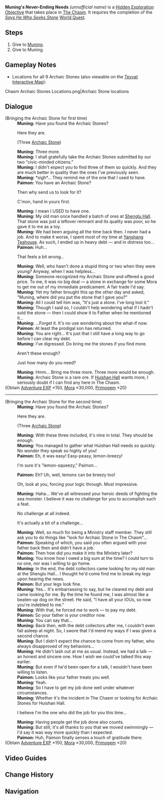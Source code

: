 {{Hidden Exploration Objectives Infobox
|image      = NPC Muning.png
|type       = Quest-Like
|region     = Liyue
|area       = The Chasm
|loc        = [[The Chasm]], [[Liyue]]
|req        = [[Says He Who Seeks Stone]]
|characters = Muning; Paimon; Traveler
|rewards    = {{Card|Adventure EXP|300}}{{Card|Mora|60,000}}{{Card|Primogem|40}}
}}
'''Muning's Never-Ending Needs''' ''(unnofficial name)'' is a [[Hidden Exploration Objective]] that takes place in [[The Chasm]]. It requires the completion of the ''[[Says He Who Seeks Stone]]'' [[World Quest]].

==Steps==
# Give {{Item|Archaic Stone|x=3|25|link=Archaic Stone (Says He Who Seeks Stone)}} to [[Muning]].
# Give {{Item|Archaic Stone|x=3|25|link=Archaic Stone (Says He Who Seeks Stone)}} to Muning.

==Gameplay Notes==
* Locations for all 9 Archaic Stones (also viewable on the [https://webstatic-sea.hoyolab.com/ys/app/interactive-map/index.html#/map/2?shown_types=184 Teyvat Interactive Map]):
<gallery>
Chasm Archaic Stones Locations.png|Archaic Stone locations
</gallery>

==Dialogue==
{{Dialogue start}}
;(Bringing the Archaic Stone for first time)
:'''Muning:''' Have you found the Archaic Stones?
:{{DIcon}} Here they are.
:;(Three [[Archaic Stone (Says He Who Seeks Stone)|Archaic Stone]])
:'''Muning:''' Three more.
:'''Muning:''' I shall gratefully take the Archaic Stones submitted by our two "civic-minded citizens."
:'''Muning:''' I didn't expect you to find three of them so quickly. And they are much better in quality than the ones I've previously seen.
:'''Muning:''' *sigh*... They remind me of the one that I used to have.
:'''Paimon:''' You have an Archaic Stone?
:{{DIcon}} Then why send us to look for it?
:{{DIcon}} C'mon, hand in yours first.
:'''Muning:''' I mean I USED to have one.
:'''Muning:''' My old man once handled a batch of ores at [[Shenglu Hall]]. That stone was just a leftover remnant and its quality was poor, so he gave it to me as a toy.
:'''Muning:''' We had been arguing all the time back then. I never had a job. And to make it worse, I spent most of my time at [[Yanshang Teahouse]]. As such, I ended up in heavy debt &mdash; and in distress too...
:'''Paimon:''' Huh...
:{{DIcon}} That feels a bit wrong...
:'''Muning:''' Well, who hasn't done a stupid thing or two when they were young? Anyway, when I was helpless...
:'''Muning:''' Someone recognized my Archaic Stone and offered a good price. To me, it was no big deal &mdash; a stone in exchange for some Mora to get me out of my immediate predicament. A fair trade I'd say.
:'''Muning:''' Yet my father brought this up the other day and asked, "Muning, where did you put the stone that I gave you?"
:'''Muning:''' All I could tell him was, "It's just a stone. I've long lost it."
:'''Muning:''' Though I said so, I couldn't help wondering what if I hadn't sold the stone &mdash; then I could show it to Father when he mentioned it...
:'''Muning:''' ...Forget it. It's no use wondering about the what-if now.
:'''Paimon:''' At least the prodigal son has returned.
:'''Muning:''' You are right... It's just that I still have a long way to go before I can clear my debt.
:'''Muning:''' I've digressed. Do bring me the stones if you find more.
:{{DIcon}} Aren't these enough?
:{{DIcon}} Just how many do you need?
:'''Muning:''' Hmm... Bring me three more. Three more would be enough.
:'''Muning:''' Archaic Stone is a rare ore. If [[Huishan Hall]] wants more, I seriously doubt if I can find any here in The Chasm.
;(Obtain [[Adventure EXP]] ×150, [[Mora]] ×30,000, [[Primogem]] ×20)
----
;(Bringing the Archaic Stone for the second time)
:'''Muning:''' Have you found the Archaic Stones?
:{{DIcon}} Here they are.
:;(Three [[Archaic Stone (Says He Who Seeks Stone)|Archaic Stone]])
:'''Muning:''' With these three included, it's nine in total. They should be enough.
:'''Muning:''' You managed to gather what Huishan Hall needs so quickly. No wonder they speak so highly of you!
:'''Paimon:''' Eh, it was easy! Easy-peasy, lemon-breezy!
:{{DIcon}} I'm sure it's "lemon-squeezy," Paimon...
:'''Paimon:''' Eh? Uh, well, lemons can be breezy too!
:{{DIcon}} Oh, look at you, forcing your logic through. Most impressive.
:'''Muning:''' Haha... We've all witnessed your heroic deeds of fighting the sea monster. I believe it was no challenge for you to accomplish such a feat.
:{{DIcon}} No challenge at all indeed.
:{{DIcon}} It's actually a bit of a challenge...
:'''Muning:''' Well, so much for being a Ministry staff member. They still ask you to do things like "look for Archaic Stone in The Chasm"...
:'''Paimon:''' Speaking of which, you said you often argued with your father back then and didn't have a job.
:'''Paimon:''' Then how did you make it into the Ministry later?
:'''Muning:''' You know how I owed a big sum at the time? I could turn to no one, nor was I willing to go home.
:'''Muning:''' In the end, the debt collectors came looking for my old man at the Shenglu Hall... I thought he'd come find me to break my legs upon hearing the news.
:'''Paimon:''' But your legs look fine.
:'''Muning:''' Yes... It's embarrassing to say, but he cleared my debt and came looking for me. By the time he found me, I was almost like a beaten-up dog on the street. He said, "I have all your IOUs, so now you're indebted to me."
:'''Muning:''' With that, he forced me to work &mdash; to pay my debt.
:'''Paimon:''' So your father is your creditor now.
:'''Muning:''' You can say that...
:'''Muning:''' Back then, with the debt collectors after me, I couldn't even fall asleep at night. So, I swore that I'd mend my ways if I was given a second chance.
:'''Muning:''' But I didn't expect the chance to come from my father, who always disapproved of my behaviors...
:'''Muning:''' He didn't lash out at me as usual. Instead, we had a talk &mdash; an honest and sincere one. How I wish we could've talked this way earlier.
:'''Muning:''' But even if he'd been open for a talk, I wouldn't have been willing to listen.
:'''Paimon:''' Looks like your father treats you well.
:'''Muning:''' Yeah.
:'''Muning:''' So I have to get my job done well under whatever circumstances.
:'''Muning:''' Whether it's the incident in The Chasm or looking for Archaic Stones for Huishan Hall.
:{{DIcon}} I believe I'm the one who did the job for you this time...
:'''Muning:''' Having people get the job done also counts.
:'''Muning:''' But still, it's all thanks to you that we moved swimmingly &mdash; I'd say it was way more quickly than I expected.
:'''Paimon:''' Huh, Paimon finally senses a touch of gratitude there.
;(Obtain [[Adventure EXP]] ×150, [[Mora]] ×30,000, [[Primogem]] ×20)
{{Dialogue end}}

==Video Guides==
{{EVT
|video1   = https://youtu.be/XU1w5DnKxLM
|caption1 = Muning's Never-Ending Needs Guide

|video2   = TtFF38pT12c
|caption2 = Quest Guide

|video3   = https://youtu.be/XRJPkHPs-T8
|caption3 = Muning's Never-Ending Needs: 9 Archaic Stone Locations

}}

==Change History==
{{Change History|2.6}}

==Navigation==
{{Hidden Exploration Objective Navbox|Quest-Like}}